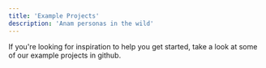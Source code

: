 ```yaml
---
title: 'Example Projects'
description: 'Anam personas in the wild'
---
```


<Card icon="github" title="Anam Examples" description="Example projects" href="https://github.com/anam-org/anam-examples">
If you're looking for inspiration to help you get started, take a look at some of our example projects in github.
</Card>
